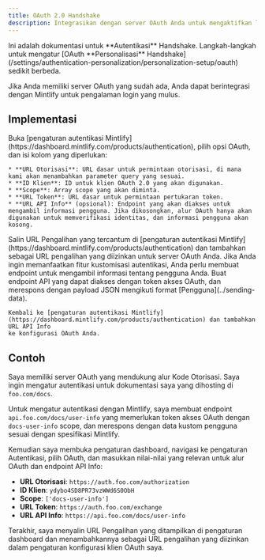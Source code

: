 ```yaml
---
title: OAuth 2.0 Handshake
description: Integrasikan dengan server OAuth Anda untuk mengaktifkan login pengguna melalui alur Authorization Code
---
```


<Info>
  Ini adalah dokumentasi untuk **Autentikasi** Handshake. Langkah-langkah untuk mengatur [OAuth **Personalisasi** Handshake](/settings/authentication-personalization/personalization-setup/oauth) sedikit berbeda.
</Info>

Jika Anda memiliki server OAuth yang sudah ada, Anda dapat berintegrasi dengan Mintlify untuk pengalaman login yang mulus.

## Implementasi

<Steps>
  <Step title="Configure your Authentication settings">
    Buka [pengaturan autentikasi Mintlify](https://dashboard.mintlify.com/products/authentication), pilih opsi OAuth, dan isi kolom yang diperlukan:

    * **URL Otorisasi**: URL dasar untuk permintaan otorisasi, di mana kami akan menambahkan parameter query yang sesuai.
    * **ID Klien**: ID untuk klien OAuth 2.0 yang akan digunakan.
    * **Scope**: Array scope yang akan diminta.
    * **URL Token**: URL dasar untuk permintaan pertukaran token.
    * **URL API Info** (opsional): Endpoint yang akan diakses untuk mengambil informasi pengguna. Jika dikosongkan, alur OAuth hanya akan digunakan untuk memverifikasi identitas, dan informasi pengguna akan kosong.
  </Step>

  <Step title="Configure your OAuth client">
    Salin URL Pengalihan yang tercantum di [pengaturan autentikasi Mintlify](https://dashboard.mintlify.com/products/authentication) dan tambahkan sebagai URL pengalihan yang diizinkan untuk server OAuth Anda.
  </Step>

  <Step title="Create your Info API (Optional)">
    Jika Anda ingin memanfaatkan fitur kustomisasi autentikasi, Anda perlu membuat endpoint untuk mengambil informasi tentang pengguna Anda. Buat endpoint API yang dapat diakses dengan token akses OAuth, dan merespons dengan payload JSON mengikuti format [Pengguna](../sending-data).

    Kembali ke [pengaturan autentikasi Mintlify](https://dashboard.mintlify.com/products/authentication) dan tambahkan URL API Info
    ke konfigurasi OAuth Anda.
  </Step>
</Steps>

## Contoh

Saya memiliki server OAuth yang mendukung alur Kode Otorisasi. Saya ingin mengatur autentikasi untuk dokumentasi saya yang dihosting di `foo.com/docs`.

Untuk mengatur autentikasi dengan Mintlify, saya membuat endpoint `api.foo.com/docs/user-info` yang memerlukan token akses OAuth dengan `docs-user-info` scope, dan merespons dengan data kustom pengguna sesuai dengan spesifikasi Mintlify.

Kemudian saya membuka pengaturan dashboard, navigasi ke pengaturan Autentikasi, pilih OAuth, dan masukkan nilai-nilai yang relevan untuk alur OAuth dan endpoint API Info:

* **URL Otorisasi**: `https://auth.foo.com/authorization`
* **ID Klien**: `ydybo4SD8PR73vzWWd6S0ObH`
* **Scope**: `['docs-user-info']`
* **URL Token**: `https://auth.foo.com/exchange`
* **URL API Info**: `https://api.foo.com/docs/user-info`

Terakhir, saya menyalin URL Pengalihan yang ditampilkan di pengaturan dashboard dan menambahkannya sebagai URL pengalihan yang diizinkan dalam pengaturan konfigurasi klien OAuth saya.
